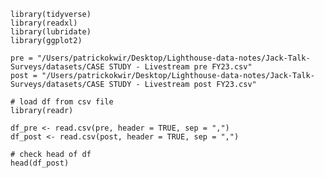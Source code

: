 ```
library(tidyverse)
library(readxl)
library(lubridate)
library(ggplot2)

pre = "/Users/patrickokwir/Desktop/Lighthouse-data-notes/Jack-Talk-Surveys/datasets/CASE STUDY - Livestream pre FY23.csv"
post = "/Users/patrickokwir/Desktop/Lighthouse-data-notes/Jack-Talk-Surveys/datasets/CASE STUDY - Livestream post FY23.csv"

# load df from csv file
library(readr)

df_pre <- read.csv(pre, header = TRUE, sep = ",")
df_post <- read.csv(post, header = TRUE, sep = ",")

# check head of df
head(df_post)
```


